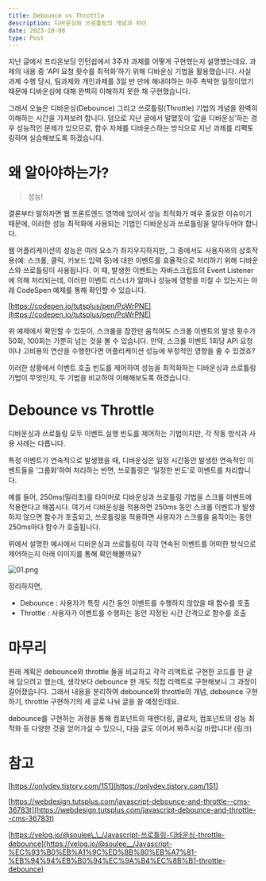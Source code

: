 ```yaml
---
title: Debounce vs Throttle
description: 디바운싱와 쓰로틀링의 개념과 차이
date: 2023-10-08
type: Post
---
```


지난 글에서 프리온보딩 인턴쉽에서 3주차 과제를 어떻게 구현했는지 설명헀는데요. 과제의 내용 중 ‘API 요청 횟수를 최적화’하기 위해 디바운싱 기법을 활용했습니다. 사실 과제 수행 당시, 팀과제와 개인과제를 3일 반 만에 해내야하는 아주 촉박한 일정이었기 때문에 디바운싱에 대해 완벽히 이해하지 못한 채 구현했습니다.

그래서 오늘은 디바운싱(Debounce) 그리고 쓰로틀링(Throttle) 기법의 개념을 완벽히 이해하는 시간을 가져보려 합니다. 덤으로 지난 글에서 말했듯이 ‘값을 디바운싱’하는 경우 성능적인 문제가 있으므로, 함수 자체를 디바운스하는 방식으로 지난 과제를 리팩토링하며 실습해보도록 하겠습니다.

# 왜 알아야하는가?

> 성능!

결론부터 말하자면 웹 프론트엔드 영역에 있어서 성능 최적화가 매우 중요한 이슈이기 때문에, 이러한 성능 최적화에 사용되는 기법인 디바운싱과 쓰로틀링을 알아두어야 합니다.

웹 어플리케이션의 성능은 여러 요소가 좌지우지하지만, 그 중에서도 사용자와의 상호작용(예: 스크롤, 클릭, 키보드 입력 등)에 대한 이벤트를 효율적으로 처리하기 위해 디바운스와 쓰로틀링이 사용됩니다. 이 때, 발생한 이벤트는 자바스크립트의 Event Listener에 의해 처리되는데, 이러한 이벤트 리스너가 얼마나 성능에 영향을 미칠 수 있는지는 아래 CodeSpen 예제를 통해 확인할 수 있습니다.

[https://codepen.io/tutsplus/pen/PoWrPNE](https://codepen.io/tutsplus/pen/PoWrPNE)

위 예제에서 확인할 수 있듯이, 스크롤을 잠깐만 움직여도 스크롤 이벤트의 발생 횟수가 50회, 100회는 가뿐히 넘는 것을 볼 수 있습니다. 만약, 스크롤 이벤트 1회당 API 요청이나 고비용의 연산을 수행한다면 어플리케이션 성능에 부정적인 영향을 줄 수 있겠죠?

이러한 상황에서 이벤트 호출 빈도를 제어하여 성능을 최적화하는 디바운싱과 쓰로틀링 기법이 무엇인지, 두 기법을 비교하여 이해해보도록 하겠습니다.

# Debounce vs Throttle

디바운싱과 쓰로틀링 모두 이벤트 실행 빈도를 제어하는 기법이지만, 각 작동 방식과 사용 사례는 다릅니다.

특정 이벤트가 연속적으로 발생했을 때, 디바운싱은 일정 시간동안 발생한 연속적인 이벤트들을 ‘그룹화’하여 처리하는 반면, 쓰로틀링은 ‘일정한 빈도’로 이벤트를 처리합니다.

예를 들어, 250ms(밀리초)를 타이머로 디바운싱과 쓰로틀링 기법을 스크롤 이벤트에 적용한다고 해봅시다. 여기서 디바운싱을 적용하면 250ms 동안 스크롤 이벤트가 발생하지 않으면 함수가 호출되고, 쓰로틀링을 적용하면 사용자가 스크롤을 움직이는 동안 250ms마다 함수가 호출됩니다.

위에서 설명한 예시에서 디바운싱과 쓰로틀링이 각각 연속된 이벤트를 어떠한 방식으로 제어하는지 아래 이미지를 통해 확인해볼까요?

![01.png](/images/post/react/debounce_and_throttle/01.png)

정리하자면,

- Debounce : 사용자가 특정 시간 동안 이벤트를 수행하지 않았을 때 함수를 호출
- Throttle : 사용자가 이벤트를 수행하는 동안 지정된 시간 간격으로 함수를 호출

# 마무리

원래 계획은 debounce와 throttle 둘을 비교하고 각각 리액트로 구현한 코드를 한 글에 담으려고 했는데, 생각보다 debounce 한 개도 직접 리액트로 구현해보니 그 과정이 길어졌습니다. 그래서 내용을 분리하여 debounce와 throttle의 개념, debounce 구현하기, throttle 구현하기의 세 글로 나눠 글을 쓸 예정인데요.

debounce를 구현하는 과정을 통해 컴포넌트의 재렌더링, 클로저, 컴포넌트의 성능 최적화 등 다양한 것을 얻어가실 수 있으니, 다음 글도 이어서 봐주시길 바랍니다! (링크)

# 참고

[https://onlydev.tistory.com/151](https://onlydev.tistory.com/151)

[https://webdesign.tutsplus.com/javascript-debounce-and-throttle--cms-36783t](https://webdesign.tutsplus.com/javascript-debounce-and-throttle--cms-36783t)

[https://velog.io/@soulee\_\_/Javascript-쓰로틀링-디바운싱-throttle-debounce](https://velog.io/@soulee__/Javascript-%EC%93%B0%EB%A1%9C%ED%8B%80%EB%A7%81-%EB%94%94%EB%B0%94%EC%9A%B4%EC%8B%B1-throttle-debounce)
